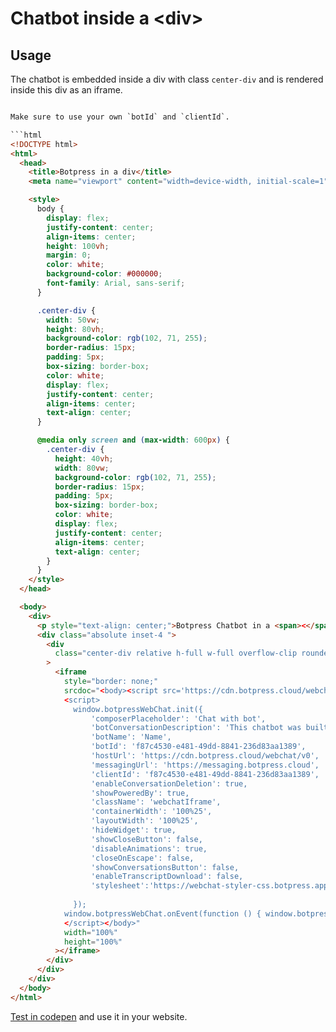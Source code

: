 # Chatbot inside a &#60;div&#62;

## Usage

The chatbot is embedded inside a div with class `center-div` and is rendered inside this div as an iframe.

```html

Make sure to use your own `botId` and `clientId`.

```html
<!DOCTYPE html>
<html>
  <head>
    <title>Botpress in a div</title>
    <meta name="viewport" content="width=device-width, initial-scale=1" />

    <style>
      body {
        display: flex;
        justify-content: center;
        align-items: center;
        height: 100vh;
        margin: 0;
        color: white;
        background-color: #000000;
        font-family: Arial, sans-serif;
      }

      .center-div {
        width: 50vw;
        height: 80vh;
        background-color: rgb(102, 71, 255);
        border-radius: 15px;
        padding: 5px;
        box-sizing: border-box;
        color: white;
        display: flex;
        justify-content: center;
        align-items: center;
        text-align: center;
      }

      @media only screen and (max-width: 600px) {
        .center-div {
          height: 40vh;
          width: 80vw;
          background-color: rgb(102, 71, 255);
          border-radius: 15px;
          padding: 5px;
          box-sizing: border-box;
          color: white;
          display: flex;
          justify-content: center;
          align-items: center;
          text-align: center;
        }
      }
    </style>
  </head>

  <body>
    <div>
      <p style="text-align: center;">Botpress Chatbot in a <span><</span><span>div></span></p>
      <div class="absolute inset-4 ">
        <div
          class="center-div relative h-full w-full overflow-clip rounded-md border border-zinc-200 bg-white p-2 px-0 py-0"
        >
          <iframe
            style="border: none;"
            srcdoc="<body><script src='https://cdn.botpress.cloud/webchat/v0/inject.js'></script>
            <script>
              window.botpressWebChat.init({
                  'composerPlaceholder': 'Chat with bot',
                  'botConversationDescription': 'This chatbot was built surprisingly fast with Botpress',
                  'botName': 'Name',
                  'botId': 'f87c4530-e481-49dd-8841-236d83aa1389',
                  'hostUrl': 'https://cdn.botpress.cloud/webchat/v0',
                  'messagingUrl': 'https://messaging.botpress.cloud',
                  'clientId': 'f87c4530-e481-49dd-8841-236d83aa1389',
                  'enableConversationDeletion': true,
                  'showPoweredBy': true,
                  'className': 'webchatIframe',
                  'containerWidth': '100%25',
                  'layoutWidth': '100%25',
                  'hideWidget': true,
                  'showCloseButton': false,
                  'disableAnimations': true,
                  'closeOnEscape': false,
                  'showConversationsButton': false,
                  'enableTranscriptDownload': false,
                  'stylesheet':'https://webchat-styler-css.botpress.app/prod/code/3fcd3e4e-d5bc-4bf5-8699-14b621b3ada2/v31782/style.css'
                  
              });
            window.botpressWebChat.onEvent(function () { window.botpressWebChat.sendEvent({ type: 'show' }) }, ['LIFECYCLE.LOADED']);
            </script></body>"
            width="100%"
            height="100%"
          ></iframe>
        </div>
      </div>
    </div>
  </body>
</html>
```

[Test in codepen](https://codepen.io/rohankokkulabp/pen/NWELmQM) and use it in your website.
